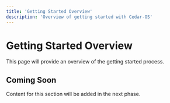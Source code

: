 ```yaml
---
title: 'Getting Started Overview'
description: 'Overview of getting started with Cedar-OS'
---
```


# Getting Started Overview

This page will provide an overview of the getting started process.

## Coming Soon

Content for this section will be added in the next phase.
